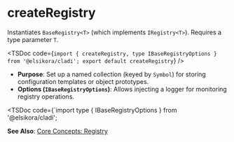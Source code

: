 
# createRegistry<T>

Instantiates `BaseRegistry<T>` (which implements `IRegistry<T>`). Requires a type parameter `T`.

<TSDoc code={`import { createRegistry, type IBaseRegistryOptions } from '@elsikora/cladi'; export default createRegistry`} />

- **Purpose**: Set up a named collection (keyed by `Symbol`) for storing configuration templates or object prototypes.
- **Options (`IBaseRegistryOptions`)**: Allows injecting a logger for monitoring registry operations.

<TSDoc code={`import type { IBaseRegistryOptions } from '@elsikora/cladi';

**See Also**: [Core Concepts: Registry](/core-concepts/registry) 